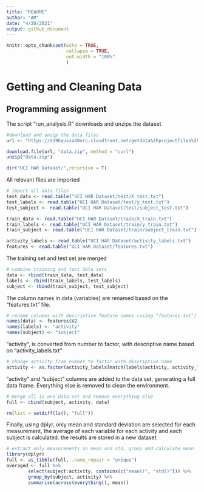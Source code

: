 ```yaml
---
title: "README"
author: "AM"
date: "4/20/2021"
output: github_document
---
```

<!-- README.md is generated from README.Rmd. Please edit that file -->

```r
knitr::opts_chunk$set(echo = TRUE,
                      collapse = TRUE,
                      out.width = "100%"
                      )
```

# Getting and Cleaning Data

## Programming assignment

The script "run_analysis.R" downloads and unzips the dataset
```r
#download and unzip the data files
url <- "https://d396qusza40orc.cloudfront.net/getdata%2Fprojectfiles%2FUCI%20HAR%20Dataset.zip"

download.file(url, "data.zip", method = "curl")
unzip("data.zip")

dir("UCI HAR Dataset/",recursive = T)
```

All relevant files are imported

```r
# import all data files
test_data <- read.table("UCI HAR Dataset/test/X_test.txt")
test_labels <- read.table("UCI HAR Dataset/test/y_test.txt")
test_subject <- read.table("UCI HAR Dataset/test/subject_test.txt")

train_data <- read.table("UCI HAR Dataset/train/X_train.txt")
train_labels <- read.table("UCI HAR Dataset/train/y_train.txt")
train_subject <- read.table("UCI HAR Dataset/train/subject_train.txt")

activity_labels <- read.table("UCI HAR Dataset/activity_labels.txt")
features <- read.table("UCI HAR Dataset/features.txt")
```

The training set and test set are merged

```r
# combine training and test data sets
data <- rbind(train_data, test_data)
labels <- rbind(train_labels, test_labels)
subject <- rbind(train_subject, test_subject)
```

The column names in data (variables) are renamed based on the "features.txt" file.

```r
# rename columns with descriptive feature names (using "features.txt")
names(data) <- features$V2
names(labels) <- "activity"
names(subject) <- "subject"
```

"activity", is converted from number to factor, with descriptive name based on "activity_labels.txt"

```r
# change activity from number to factor with descriptive name
activity <- as.factor(activity_labels[match(labels$activity, activity_labels$V1),2])
```

"activity" and "subject" columns are added to the data set, generating a full data frame. Everything else is removed to clean the environment.

```r
# merge all in one data set and remove everything else
full <- cbind(subject, activity, data)

rm(list = setdiff(ls(), "full"))
```

Finally, using dplyr, only mean and standard deviation are selected for each measurement, the average of each variable for each activity and each subject is calculated. the results are stored in a new dataset
```r
# extract only measurements on mean and std, group and calculate mean
library(dplyr)
full <- as_tibble(full, .name_repair = "unique")
averaged <- full %>%
        select(subject:activity, contains(c("mean()", "std()"))) %>%
        group_by(subject, activity) %>%
        summarise(across(everything(), mean))

```

